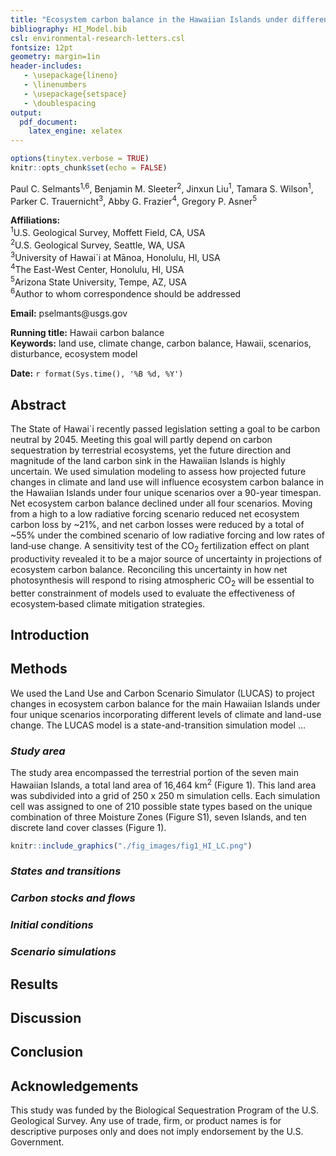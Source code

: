 ```yaml
---
title: "Ecosystem carbon balance in the Hawaiian Islands under different scenarios of future climate and land use change"
bibliography: HI_Model.bib
csl: environmental-research-letters.csl
fontsize: 12pt
geometry: margin=1in
header-includes:
   - \usepackage{lineno}
   - \linenumbers
   - \usepackage{setspace}
   - \doublespacing
output: 
  pdf_document: 
    latex_engine: xelatex
---
```


```r
options(tinytex.verbose = TRUE)
knitr::opts_chunk$set(echo = FALSE)
```
Paul C. Selmants^1,6^, Benjamin M. Sleeter^2^,  Jinxun Liu^1^, Tamara S. Wilson^1^,  
Parker C. Trauernicht^3^, Abby G. Frazier^4^, Gregory P. Asner^5^  

**Affiliations:**  
^1^U.S. Geological Survey, Moffett Field, CA, USA   
^2^U.S. Geological Survey, Seattle, WA, USA  
^3^University of Hawai`i at Mānoa, Honolulu, HI, USA  
^4^The East-West Center, Honolulu, HI, USA  
^5^Arizona State University, Tempe, AZ, USA  
^6^Author to whom correspondence should be addressed  
  

**Email:** pselmants@usgs.gov  

**Running title:** Hawaii carbon balance  
**Keywords:** land use, climate change, carbon balance, Hawaii, scenarios, disturbance, ecosystem model  
  
  
**Date:** `r format(Sys.time(), '%B %d, %Y')`  
   


\pagebreak

## Abstract
The State of Hawai`i recently passed legislation setting a goal to be carbon neutral by 2045. Meeting this goal will partly depend on carbon sequestration by terrestrial ecosystems, yet the future direction and magnitude of the land carbon sink in the Hawaiian Islands is highly uncertain. We used simulation modeling to assess how projected future changes in climate and land use will influence ecosystem carbon balance in the Hawaiian Islands under four unique scenarios over a 90-year timespan. Net ecosystem carbon balance declined under all four scenarios. Moving from a high to a low radiative forcing scenario reduced net ecosystem carbon loss by ~21%, and net carbon losses were reduced by a total of ~55% under the combined scenario of low radiative forcing and low rates of land‐use change. A sensitivity test of the CO~2~ fertilization effect on plant productivity revealed it to be a major source of uncertainty in projections of ecosystem carbon balance. Reconciling this uncertainty in how net photosynthesis will respond to rising atmospheric CO~2~ will be essential to better constrainment of models used to evaluate the effectiveness of ecosystem‐based climate mitigation strategies.   

## Introduction

## Methods
We used the Land Use and Carbon Scenario Simulator (LUCAS) to project changes in ecosystem carbon balance for the main Hawaiian Islands under four unique scenarios incorporating different levels of climate and land-use change. The LUCAS model is a state-and-transition simulation model ... 

### *Study area*

The study area encompassed the terrestrial portion of the seven main Hawaiian Islands, a total land area of 16,464 km^2^ (Figure 1). This land area was subdivided into a grid of 250 x 250 m simulation cells. Each simulation cell was assigned to one of 210 possible state types based on the unique combination of three Moisture Zones (Figure S1), seven Islands, and ten discrete land cover classes (Figure 1). 

```r
knitr::include_graphics("./fig_images/fig1_HI_LC.png")
```

### *States and transitions*



### *Carbon stocks and flows*

### *Initial conditions*

### *Scenario simulations*

## Results

## Discussion

## Conclusion

## Acknowledgements

This study was funded by the Biological Sequestration Program of the U.S. Geological Survey. Any use of trade, firm, or product names is for descriptive purposes only and does not imply endorsement by the U.S. Government.




